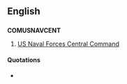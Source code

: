 ==English==

==={{abbreviation}}===
'''COMUSNAVCENT'''

# [[w:U.S. Naval Forces Central Command|US Naval Forces Central Command]]

====Quotations====
* {{seeCites}}